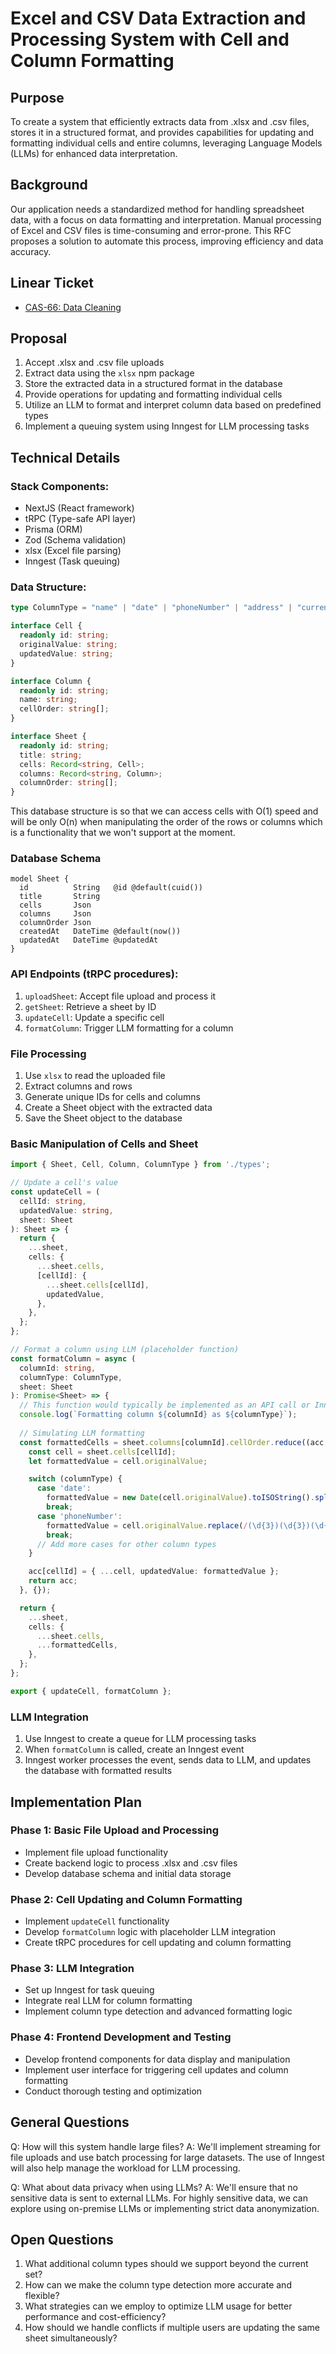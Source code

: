 # Excel and CSV Data Extraction and Processing System with Cell and Column Formatting

## Purpose

To create a system that efficiently extracts data from .xlsx and .csv files, stores it in a structured format, and provides capabilities for updating and formatting individual cells and entire columns, leveraging Language Models (LLMs) for enhanced data interpretation.

## Background

Our application needs a standardized method for handling spreadsheet data, with a focus on data formatting and interpretation. Manual processing of Excel and CSV files is time-consuming and error-prone. This RFC proposes a solution to automate this process, improving efficiency and data accuracy.

## Linear Ticket
- [CAS-66: Data Cleaning](https://linear.app/casper-studios/issue/CAS-66/data-cleaning)

## Proposal

1. Accept .xlsx and .csv file uploads
2. Extract data using the `xlsx` npm package
3. Store the extracted data in a structured format in the database
4. Provide operations for updating and formatting individual cells
5. Utilize an LLM to format and interpret column data based on predefined types
6. Implement a queuing system using Inngest for LLM processing tasks

## Technical Details

### Stack Components:
- NextJS (React framework)
- tRPC (Type-safe API layer)
- Prisma (ORM)
- Zod (Schema validation)
- xlsx (Excel file parsing)
- Inngest (Task queuing)

### Data Structure:

```typescript
type ColumnType = "name" | "date" | "phoneNumber" | "address" | "currency" | "city";

interface Cell {
  readonly id: string;
  originalValue: string;
  updatedValue: string;
}

interface Column {
  readonly id: string;
  name: string;
  cellOrder: string[];
}

interface Sheet {
  readonly id: string;
  title: string;
  cells: Record<string, Cell>;
  columns: Record<string, Column>;
  columnOrder: string[];
}
```

This database structure is so that we can access cells with O(1) speed and will be only O(n) when manipulating the order of the rows or columns which is a functionality that we won't support at the moment.

### Database Schema

```prisma
model Sheet {
  id          String   @id @default(cuid())
  title       String
  cells       Json
  columns     Json
  columnOrder Json
  createdAt   DateTime @default(now())
  updatedAt   DateTime @updatedAt
}
```

### API Endpoints (tRPC procedures):

1. `uploadSheet`: Accept file upload and process it
2. `getSheet`: Retrieve a sheet by ID
3. `updateCell`: Update a specific cell
4. `formatColumn`: Trigger LLM formatting for a column

### File Processing

1. Use `xlsx` to read the uploaded file
2. Extract columns and rows
3. Generate unique IDs for cells and columns
4. Create a Sheet object with the extracted data
5. Save the Sheet object to the database

### Basic Manipulation of Cells and Sheet

```typescript
import { Sheet, Cell, Column, ColumnType } from './types';

// Update a cell's value
const updateCell = (
  cellId: string,
  updatedValue: string,
  sheet: Sheet
): Sheet => {
  return {
    ...sheet,
    cells: {
      ...sheet.cells,
      [cellId]: {
        ...sheet.cells[cellId],
        updatedValue,
      },
    },
  };
};

// Format a column using LLM (placeholder function)
const formatColumn = async (
  columnId: string,
  columnType: ColumnType,
  sheet: Sheet
): Promise<Sheet> => {
  // This function would typically be implemented as an API call or Inngest event
  console.log(`Formatting column ${columnId} as ${columnType}`);
  
  // Simulating LLM formatting
  const formattedCells = sheet.columns[columnId].cellOrder.reduce((acc, cellId) => {
    const cell = sheet.cells[cellId];
    let formattedValue = cell.originalValue;

    switch (columnType) {
      case 'date':
        formattedValue = new Date(cell.originalValue).toISOString().split('T')[0];
        break;
      case 'phoneNumber':
        formattedValue = cell.originalValue.replace(/(\d{3})(\d{3})(\d{4})/, '($1) $2-$3');
        break;
      // Add more cases for other column types
    }

    acc[cellId] = { ...cell, updatedValue: formattedValue };
    return acc;
  }, {});

  return {
    ...sheet,
    cells: {
      ...sheet.cells,
      ...formattedCells,
    },
  };
};

export { updateCell, formatColumn };
```

### LLM Integration

1. Use Inngest to create a queue for LLM processing tasks
2. When `formatColumn` is called, create an Inngest event
3. Inngest worker processes the event, sends data to LLM, and updates the database with formatted results

## Implementation Plan

### Phase 1: Basic File Upload and Processing
- Implement file upload functionality
- Create backend logic to process .xlsx and .csv files
- Develop database schema and initial data storage

### Phase 2: Cell Updating and Column Formatting
- Implement `updateCell` functionality
- Develop `formatColumn` logic with placeholder LLM integration
- Create tRPC procedures for cell updating and column formatting

### Phase 3: LLM Integration
- Set up Inngest for task queuing
- Integrate real LLM for column formatting
- Implement column type detection and advanced formatting logic

### Phase 4: Frontend Development and Testing
- Develop frontend components for data display and manipulation
- Implement user interface for triggering cell updates and column formatting
- Conduct thorough testing and optimization

## General Questions

Q: How will this system handle large files?
A: We'll implement streaming for file uploads and use batch processing for large datasets. The use of Inngest will also help manage the workload for LLM processing.

Q: What about data privacy when using LLMs?
A: We'll ensure that no sensitive data is sent to external LLMs. For highly sensitive data, we can explore using on-premise LLMs or implementing strict data anonymization.

## Open Questions

1. What additional column types should we support beyond the current set?
2. How can we make the column type detection more accurate and flexible?
3. What strategies can we employ to optimize LLM usage for better performance and cost-efficiency?
4. How should we handle conflicts if multiple users are updating the same sheet simultaneously?
